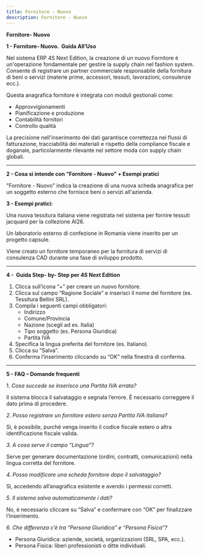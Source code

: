 ```yaml
---
title: Fornitore - Nuovo
description: Fornitore - Nuovo
---
```


**Fornitore- Nuovo**

**1 - Fornitore- Nuovo.  Guida All’Uso**

Nel sistema ERP 4S Next Edition, la creazione di un nuovo Fornitore è un'operazione fondamentale per gestire la supply chain nel fashion system. Consente di registrare un partner commerciale responsabile della fornitura di beni o servizi (materie prime, accessori, tessuti, lavorazioni, consulenze ecc.).

Questa anagrafica fornitore è integrata con moduli gestionali come:

* Approvvigionamenti
* Pianificazione e produzione
* Contabilità fornitori
* Controllo qualità

La precisione nell'inserimento dei dati garantisce correttezza nei flussi di fatturazione, tracciabilità dei materiali e rispetto della compliance fiscale e doganale, particolarmente rilevante nel settore moda con supply chain globali.

***

**2 - Cosa si intende con “Fornitore - Nuovo” + Esempi pratici**

"Fornitore - Nuovo" indica la creazione di una nuova scheda anagrafica per un soggetto esterno che fornisce beni o servizi all'azienda.

**3 - Esempi pratici:**

Una nuova tessitura italiana viene registrata nel sistema per fornire tessuti jacquard per la collezione AI26.

Un laboratorio esterno di confezione in Romania viene inserito per un progetto capsule.

Viene creato un fornitore temporaneo per la fornitura di servizi di consulenza CAD durante una fase di sviluppo prodotto.

***

**4 -  Guida Step- by- Step per 4S Next Edition**

1. Clicca sull’icona “+” per creare un nuovo fornitore.
2. Clicca sul campo “Ragione Sociale” e inserisci il nome del fornitore (es. Tessitura Bellini SRL).
3. Compila i seguenti campi obbligatori:
   * Indirizzo
   * Comune/Provincia
   * Nazione (scegli ad es. Italia)
   * Tipo soggetto (es. Persona Giuridica)
   * Partita IVA
4. Specifica la lingua preferita del fornitore (es. Italiano).
5. Clicca su “Salva”.
6. Conferma l’inserimento cliccando su “OK” nella finestra di conferma.

***

**5 - FAQ – Domande frequenti**

1\. *Cosa succede se inserisco una Partita IVA errata?*

Il sistema blocca il salvataggio e segnala l’errore. È necessario correggere il dato prima di procedere.

*2. Posso registrare un fornitore estero senza Partita IVA italiana?*

Sì, è possibile, purché venga inserito il codice fiscale estero o altra identificazione fiscale valida.

*3. A cosa serve il campo “Lingua”?*

Serve per generare documentazione (ordini, contratti, comunicazioni) nella lingua corretta del fornitore.

*4. Posso modificare una scheda fornitore dopo il salvataggio?*

Sì, accedendo all’anagrafica esistente e avendo i permessi corretti.

*5. Il sistema salva automaticamente i dati?*

No, è necessario cliccare su “Salva” e confermare con “OK” per finalizzare l’inserimento.

*6. Che differenza c’è tra “Persona Giuridica” e “Persona Fisica”?*

* Persona Giuridica: aziende, società, organizzazioni (SRL, SPA, ecc.).
* Persona Fisica: liberi professionisti o ditte individuali.